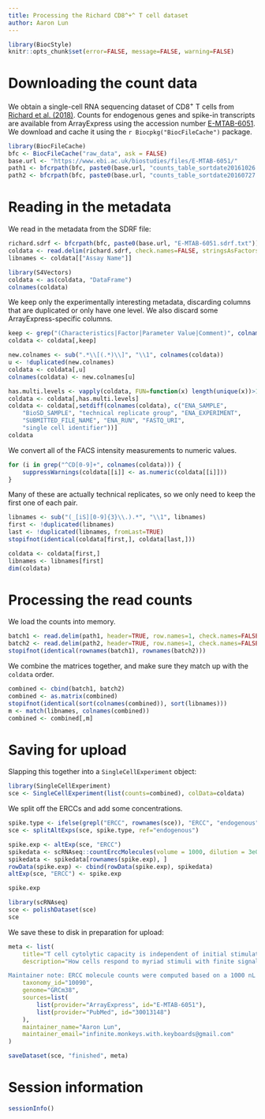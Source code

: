 ```yaml
---
title: Processing the Richard CD8^+^ T cell dataset
author: Aaron Lun
---
```


```r
library(BiocStyle)
knitr::opts_chunk$set(error=FALSE, message=FALSE, warning=FALSE)
```

# Downloading the count data

We obtain a single-cell RNA sequencing dataset of CD8^+^ T cells from [Richard et al. (2018)](https://doi.org/10.1038/s41590-018-0160-9).
Counts for endogenous genes and spike-in transcripts are available from ArrayExpress
using the accession number [E-MTAB-6051](https://www.ebi.ac.uk/arrayexpress/experiments/E-MTAB-6051/).
We download and cache it using the `r Biocpkg("BiocFileCache")` package.

```r
library(BiocFileCache)
bfc <- BiocFileCache("raw_data", ask = FALSE)
base.url <- "https://www.ebi.ac.uk/biostudies/files/E-MTAB-6051/"
path1 <- bfcrpath(bfc, paste0(base.url, "counts_table_sortdate20161026.txt"))
path2 <- bfcrpath(bfc, paste0(base.url, "counts_table_sortdate20160727.txt"))
```

# Reading in the metadata

We read in the metadata from the SDRF file:

```r
richard.sdrf <- bfcrpath(bfc, paste0(base.url, "E-MTAB-6051.sdrf.txt"))
coldata <- read.delim(richard.sdrf, check.names=FALSE, stringsAsFactors=FALSE)
libnames <- coldata[["Assay Name"]]

library(S4Vectors)
coldata <- as(coldata, "DataFrame")
colnames(coldata)
```

We keep only the experimentally interesting metadata, discarding columns that are duplicated or only have one level.
We also discard some ArrayExpress-specific columns.

```r
keep <- grep("(Characteristics|Factor|Parameter Value|Comment)", colnames(coldata))
coldata <- coldata[,keep] 

new.colnames <- sub(".*\\[(.*)\\]", "\\1", colnames(coldata))
u <- !duplicated(new.colnames)
coldata <- coldata[,u]
colnames(coldata) <- new.colnames[u]

has.multi.levels <- vapply(coldata, FUN=function(x) length(unique(x))>1L, TRUE)
coldata <- coldata[,has.multi.levels]
coldata <- coldata[,setdiff(colnames(coldata), c("ENA_SAMPLE", 
    "BioSD_SAMPLE", "technical replicate group", "ENA_EXPERIMENT", 
    "SUBMITTED_FILE_NAME", "ENA_RUN", "FASTQ_URI",
    "single cell identifier"))]
coldata
```

We convert all of the FACS intensity measurements to numeric values.

```r
for (i in grep("^CD[0-9]+", colnames(coldata))) {
    suppressWarnings(coldata[[i]] <- as.numeric(coldata[[i]]))
}
```

Many of these are actually technical replicates, so we only need to keep the first one of each pair.

```r
libnames <- sub("(_[iS][0-9]{3}\\.).*", "\\1", libnames)
first <- !duplicated(libnames)
last <- !duplicated(libnames, fromLast=TRUE)
stopifnot(identical(coldata[first,], coldata[last,]))

coldata <- coldata[first,]
libnames <- libnames[first]
dim(coldata)
```

# Processing the read counts

We load the counts into memory.

```r
batch1 <- read.delim(path1, header=TRUE, row.names=1, check.names=FALSE)
batch2 <- read.delim(path2, header=TRUE, row.names=1, check.names=FALSE)
stopifnot(identical(rownames(batch1), rownames(batch2)))
```

We combine the matrices together, and make sure they match up with the `coldata` order.

```r
combined <- cbind(batch1, batch2)
combined <- as.matrix(combined)
stopifnot(identical(sort(colnames(combined)), sort(libnames)))
m <- match(libnames, colnames(combined))
combined <- combined[,m]
```

# Saving for upload 

Slapping this together into a `SingleCellExperiment` object:

```r
library(SingleCellExperiment)
sce <- SingleCellExperiment(list(counts=combined), colData=coldata)
```

We split off the ERCCs and add some concentrations.

```r
spike.type <- ifelse(grepl("ERCC", rownames(sce)), "ERCC", "endogenous")
sce <- splitAltExps(sce, spike.type, ref="endogenous")

spike.exp <- altExp(sce, "ERCC")
spikedata <- scRNAseq::countErccMolecules(volume = 1000, dilution = 3e07)
spikedata <- spikedata[rownames(spike.exp), ]
rowData(spike.exp) <- cbind(rowData(spike.exp), spikedata)
altExp(sce, "ERCC") <- spike.exp

spike.exp
```

```r
library(scRNAseq)
sce <- polishDataset(sce)
sce
```

We save these to disk in preparation for upload:

```r
meta <- list(
    title="T cell cytolytic capacity is independent of initial stimulation strength",
    description="How cells respond to myriad stimuli with finite signaling machinery is central to immunology. In naive T cells, the inherent effect of ligand strength on activation pathways and endpoints has remained controversial, confounded by environmental fluctuations and intercellular variability within populations. Here we studied how ligand potency affected the activation of CD8+ T cells in vitro, through the use of genome-wide RNA, multi-dimensional protein and functional measurements in single cells. Our data revealed that strong ligands drove more efficient and uniform activation than did weak ligands, but all activated cells were fully cytolytic. Notably, activation followed the same transcriptional pathways regardless of ligand potency. Thus, stimulation strength did not intrinsically dictate the T cell-activation route or phenotype; instead, it controlled how rapidly and simultaneously the cells initiated activation, allowing limited machinery to elicit wide-ranging responses.

Maintainer note: ERCC molecule counts were computed based on a 1000 nL volume per cell of a 1:30000000 dilution for mix 1.",
    taxonomy_id="10090",
    genome="GRCm38",
    sources=list(
        list(provider="ArrayExpress", id="E-MTAB-6051"),
        list(provider="PubMed", id="30013148")
    ),
    maintainer_name="Aaron Lun",
    maintainer_email="infinite.monkeys.with.keyboards@gmail.com"
)

saveDataset(sce, "finished", meta)
```

# Session information {-}

```r
sessionInfo()
```
